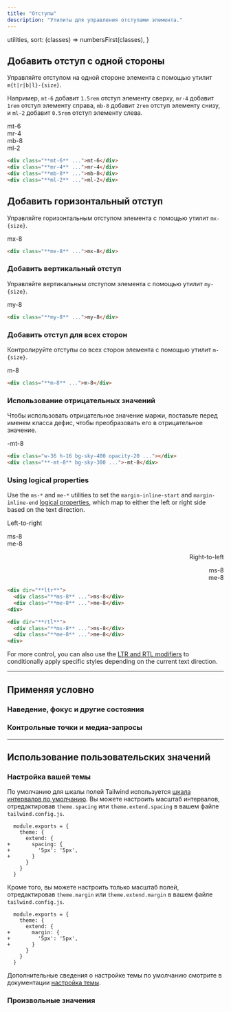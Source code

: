 ```yaml
---
title: "Отступы"
description: "Утилиты для управления отступами элемента."
---
```



  utilities,
  sort: (classes) => numbersFirst(classes),
}

## Добавить отступ с одной стороны

Управляйте отступом на одной стороне элемента с помощью утилит `m{t|r|b|l}-{size}`.

Например, `mt-6` добавит `1.5rem` отступ элементу сверху, `mr-4` добавит `1rem` отступ элементу справа, `mb-8` добавит `2rem` отступ элементу снизу, и `ml-2` добавит `0.5rem` отступ элементу слева.

<Example p="none">
  <div class="relative font-mono text-white text-sm font-bold leading-6 h-56">
    <div class="absolute top-0 left-1/2 -translate-x-1/2 md:-ml-24">
      <div class="flow-root bg-stripes-purple rounded-b-lg">
        <div class="bg-purple-500 rounded-lg shadow-lg p-4 mt-6">mt-6</div>
      </div>
    </div>
    <div class="absolute right-0 top-1/2 -translate-y-1/2">
      <div class="flow-root bg-stripes-purple rounded-l-lg">
        <div class="flex-none bg-purple-500 rounded-lg shadow-lg p-4 mr-4">mr-4</div>
      </div>
    </div>
    <div class="absolute bottom-0 left-1/2 -translate-x-1/2 md:ml-24">
      <div class="flow-root bg-stripes-purple rounded-t-lg">
        <div class="bg-purple-500 rounded-lg shadow-lg p-4 mb-8">mb-8</div>
      </div>
    </div>
    <div class="absolute left-0 top-1/2 -translate-y-1/2">
      <div class="flow-root bg-stripes-purple rounded-r-lg">
        <div class="flex-none bg-purple-500 rounded-lg shadow-lg p-4 ml-2">ml-2</div>
      </div>
    </div>
  </div>
</Example>

```html
<div class="**mt-6** ...">mt-6</div>
<div class="**mr-4** ...">mr-4</div>
<div class="**mb-8** ...">mb-8</div>
<div class="**ml-2** ...">ml-2</div>
```

## Добавить горизонтальный отступ

Управляйте горизонтальным отступом элемента с помощью утилит `mx-{size}`.

<Example>
  <div class="flex justify-center font-mono text-white text-sm font-bold leading-6">
    <div class="bg-stripes-indigo rounded-lg">
      <div class="bg-indigo-500 rounded-lg shadow-lg p-4 mx-8">mx-8</div>
    </div>
  </div>
</Example>

```html
<div class="**mx-8** ...">mx-8</div>
```

### Добавить вертикальный отступ

Управляйте вертикальным отступом элемента с помощью утилит `my-{size}`.

<Example>
  <div class="flex justify-center font-mono text-white text-sm font-bold leading-6">
    <div class="flow-root bg-stripes-pink rounded-lg">
      <div class="bg-pink-500 rounded-lg shadow-lg p-4 my-8">my-8</div>
    </div>
  </div>
</Example>

```html
<div class="**my-8** ...">my-8</div>
```

### Добавить отступ для всех сторон

Контролируйте отступы со всех сторон элемента с помощью утилит `m-{size}`.

<Example>
  <div class="flex justify-center font-mono text-white text-sm font-bold leading-6">
    <div class="flow-root bg-stripes-blue rounded-lg">
      <div class="bg-blue-500 rounded-lg shadow-lg p-4 m-8">m-8</div>
    </div>
  </div>
</Example>

```html
<div class="**m-8** ...">m-8</div>
```

### Использование отрицательных значений

Чтобы использовать отрицательное значение маржи, поставьте перед именем класса дефис, чтобы преобразовать его в отрицательное значение.

<Example>
  <div class="flex justify-center font-mono text-white text-sm font-bold leading-6">
    <div class="flex flex-col items-center">
      <div class="relative w-36 h-16 bg-sky-400/20 border border-sky-700/10 rounded-md overflow-hidden"></div>
      <div class="relative -mt-8 bg-sky-500 rounded-md flex items-center justify-center p-4 shadow-lg">-mt-8</div>
    </div>
  </div>
</Example>

```html
<div class="w-36 h-16 bg-sky-400 opacity-20 ..."></div>
<div class="**-mt-8** bg-sky-300 ...">-mt-8</div>
```

### Using logical properties

Use the `ms-*` and `me-*` utilities to set the `margin-inline-start` and `margin-inline-end` [logical properties](https://developer.mozilla.org/en-US/docs/Web/CSS/CSS_Logical_Properties/Basic_concepts), which map to either the left or right side based on the text direction.

<Example>
  <div class="grid grid-cols-2 gap-x-4 place-items-center">
    <div class="flex flex-col items-start gap-y-4" dir="ltr">
      <p class="text-sm font-medium">Left-to-right</p>
      <div class="bg-stripes-indigo rounded-lg font-mono text-white text-sm font-bold leading-6">
        <div class="bg-indigo-500 rounded-lg shadow-lg p-4 ms-8">ms-8</div>
      </div>
      <div class="mt-4 bg-stripes-indigo rounded-lg font-mono text-white text-sm font-bold leading-6">
        <div class="bg-indigo-500 rounded-lg shadow-lg p-4 me-8">me-8</div>
      </div>
    </div>
    <div class="flex flex-col items-start gap-y-4" dir="rtl">
      <p class="text-sm font-medium">Right-to-left</p>
      <div class="bg-stripes-indigo rounded-lg font-mono text-white text-sm font-bold leading-6">
        <div class="bg-indigo-500 rounded-lg shadow-lg p-4 ms-8">ms-8</div>
      </div>
      <div class="mt-4 bg-stripes-indigo rounded-lg font-mono text-white text-sm font-bold leading-6">
        <div class="bg-indigo-500 rounded-lg shadow-lg p-4 me-8">me-8</div>
      </div>
    </div>
  </div>
</Example>

```html
<div dir="**ltr**">
  <div class="**ms-8** ...">ms-8</div>
  <div class="**me-8** ...">me-8</div>
<div>

<div dir="**rtl**">
  <div class="**ms-8** ...">ms-8</div>
  <div class="**me-8** ...">me-8</div>
<div>
```

For more control, you can also use the [LTR and RTL modifiers](/docs/hover-focus-and-other-states#rtl-support) to conditionally apply specific styles depending on the current text direction.

---

## <Heading ignore>Применяя условно</Heading>

### <Heading ignore>Наведение, фокус и другие состояния</Heading>

<HoverFocusAndOtherStates defaultClass="mt-4" featuredClass="mt-8" />

### <Heading ignore>Контрольные точки и медиа-запросы</Heading>

<BreakpointsAndMediaQueries defaultClass="mt-4" featuredClass="mt-8" />

---

## Использование пользовательских значений

### Настройка вашей темы

По умолчанию для шкалы полей Tailwind используется [шкала интервалов по умолчанию](/docs/customizing-spacing). Вы можете настроить масштаб интервалов, отредактировав `theme.spacing` или `theme.extend.spacing` в вашем файле `tailwind.config.js`.

```diff-js tailwind.config.js
  module.exports = {
    theme: {
      extend: {
+       spacing: {
+         '5px': '5px',
+       }
      }
    }
  }
```

Кроме того, вы можете настроить только масштаб полей, отредактировав `theme.margin` или `theme.extend.margin` в вашем файле `tailwind.config.js`.

```diff-js tailwind.config.js
  module.exports = {
    theme: {
      extend: {
+       margin: {
+         '5px': '5px',
+       }
      }
    }
  }
```

Дополнительные сведения о настройке темы по умолчанию смотрите в документации [настройка темы](/docs/theme#customizing-the-default-theme).

### Произвольные значения

<ArbitraryValues property="margin" featuredClass="m-[5px]" />
